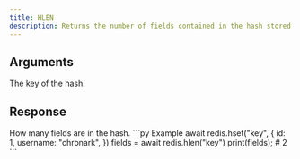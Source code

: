 ```yaml
---
title: HLEN
description: Returns the number of fields contained in the hash stored at key.
---
```


## Arguments

<ParamField body="key" type="string" required>
  The key of the hash.
</ParamField>


## Response

<ResponseField type="integer" required>
  How many fields are in the hash.
</ResponseField>

<RequestExample>
```py Example
await redis.hset("key", {
  id: 1,
  username: "chronark",
  })
fields = await redis.hlen("key")
print(fields); # 2
```
</RequestExample>
